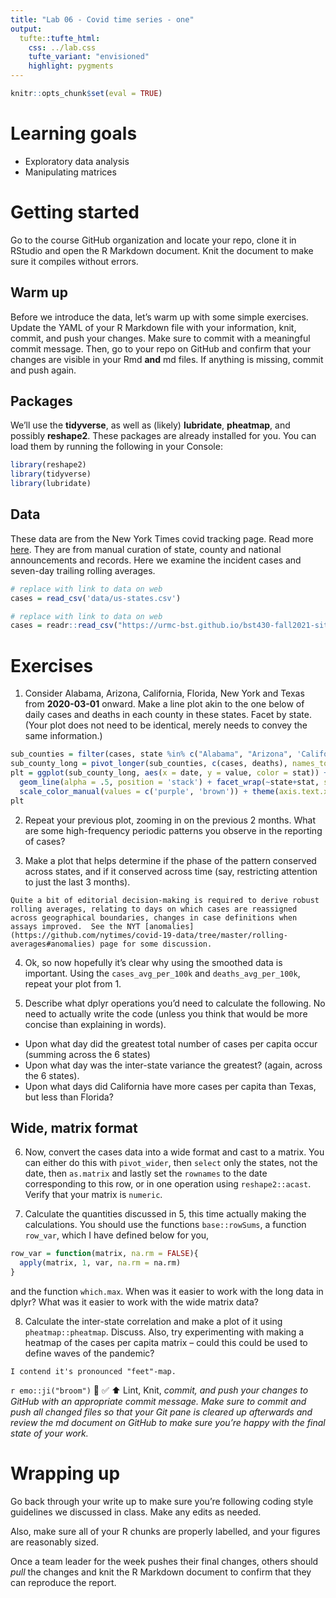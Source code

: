 ```yaml
---
title: "Lab 06 - Covid time series - one"
output: 
  tufte::tufte_html:
    css: ../lab.css
    tufte_variant: "envisioned"
    highlight: pygments
---
```


```r
knitr::opts_chunk$set(eval = TRUE)
```


# Learning goals

-  Exploratory data analysis
-  Manipulating matrices

# Getting started

Go to the course GitHub organization and locate your repo, clone it in RStudio and open the R Markdown document.
Knit the document to make sure it compiles without errors.

## Warm up

Before we introduce the data, let's warm up with some simple exercises.
Update the YAML of your R Markdown file with your information, knit, commit, and push your changes.
Make sure to commit with a meaningful commit message.
Then, go to your repo on GitHub and confirm that your changes are visible in your Rmd **and** md files.
If anything is missing, commit and push again.

## Packages

We'll use the **tidyverse**, as well as (likely) **lubridate**, **pheatmap**, and possibly **reshape2**.
These packages are already installed for you.
You can load them by running the following in your Console:

```r
library(reshape2)
library(tidyverse)
library(lubridate)
```

## Data

These data are from the New York Times covid tracking page.  Read more [here](https://github.com/nytimes/covid-19-data).  They are from manual curation of state, county and national announcements and records.  Here we examine the incident cases and seven-day trailing rolling averages.

```r
# replace with link to data on web
cases = read_csv('data/us-states.csv')
```

```r
# replace with link to data on web
cases = readr::read_csv("https://urmc-bst.github.io/bst430-fall2021-site/hw_lab_instruction/lab06-covid-times/data/us-states.csv")
```


# Exercises

1.  Consider Alabama, Arizona, California, Florida, New York and Texas from **2020-03-01** onward.  Make a line plot akin to the one below of daily cases and deaths in each county in these states.  Facet by state.  (Your plot does not need to be identical, merely needs to convey the same information.)

```r
sub_counties = filter(cases, state %in% c("Alabama", "Arizona", 'California', 'Florida', 'New York', 'Texas'), date >= as.Date('2020-03-01'))
sub_county_long = pivot_longer(sub_counties, c(cases, deaths), names_to = 'stat')
plt = ggplot(sub_county_long, aes(x = date, y = value, color = stat)) + 
  geom_line(alpha = .5, position = 'stack') + facet_wrap(~state+stat, scales = 'free_y') + theme_minimal() +
  scale_color_manual(values = c('purple', 'brown')) + theme(axis.text.x = element_text(angle = 45))
plt
```

2.  Repeat your previous plot, zooming in on the previous 2 months.  What are some high-frequency periodic patterns you observe in the reporting of cases?


3.   Make a plot that helps determine if the phase of the pattern conserved across states, and if it conserved across time (say, restricting attention to just the last 3 months).

```marginfigure
Quite a bit of editorial decision-making is required to derive robust rolling averages, relating to days on which cases are reassigned across geographical boundaries, changes in case definitions when assays improved.  See the NYT [anomalies](https://github.com/nytimes/covid-19-data/tree/master/rolling-averages#anomalies) page for some discussion.
```

4.  Ok, so now hopefully it's clear why using the smoothed data is important.  Using the `cases_avg_per_100k` and `deaths_avg_per_100k`, repeat your plot from 1.

5.  Describe what dplyr operations you'd need to calculate the following.  No need to actually write the code (unless you think that would be more concise than explaining in words).
*  Upon what day did the greatest total number of cases per capita occur (summing across the 6 states)
*  Upon what day was the inter-state variance the greatest? (again, across the 6 states).
*  Upon what days did California have more cases per capita than Texas, but less than Florida?

## Wide, matrix format

6.  Now, convert the cases data into a wide format and cast to a matrix.  You can either do this with `pivot_wider`, then `select` only the states, not the date, then `as.matrix` and lastly set the `rownames` to the date corresponding to this row, or in one operation using `reshape2::acast`.  Verify that your matrix is `numeric`.

7.  Calculate the quantities discussed in 5, this time actually making the calculations.  You should use the functions `base::rowSums`, a function `row_var`, which I have defined below for you,
```r
row_var = function(matrix, na.rm = FALSE){
  apply(matrix, 1, var, na.rm = na.rm)
}
```
and the function `which.max`.  When was it easier to work with the long data in dplyr?  What was it easier to work with the wide matrix data?


8.  Calculate the inter-state correlation and make a plot of it using `pheatmap::pheatmap`.  Discuss.  Also, try experimenting with making a heatmap of the cases per capita matrix -- could this could be used to define waves of the pandemic?
```marginfigure
I contend it's pronounced "feet"-map.
```

`r emo::ji("broom")` 🧶 ✅ ⬆️ Lint, Knit, *commit, and push your changes to GitHub with an appropriate commit message. Make sure to commit and push all changed files so that your Git pane is cleared up afterwards and review the md document on GitHub to make sure you're happy with the final state of your work.*

# Wrapping up

Go back through your write up to make sure you're following coding style guidelines we discussed in class.
Make any edits as needed.

Also, make sure all of your R chunks are properly labelled, and your figures are reasonably sized.

Once a team leader for the week pushes their final changes, others should *pull* the changes and knit the R Markdown document to confirm that they can reproduce the report.
